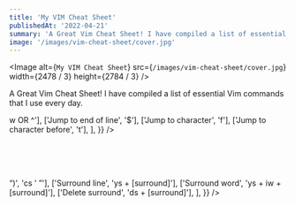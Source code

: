 ```yaml
---
title: 'My VIM Cheat Sheet'
publishedAt: '2022-04-21'
summary: 'A Great Vim Cheat Sheet! I have compiled a list of essential Vim commands that I use every day.'
image: '/images/vim-cheat-sheet/cover.jpg'
---
```


<Image
  alt={`My VIM Cheat Sheet`}
  src={`/images/vim-cheat-sheet/cover.jpg`}
  width={2478 / 3}
  height={2784 / 3}
/>

A Great Vim Cheat Sheet! I have compiled a list of essential Vim commands that I use every day.

<Table
  data={{
    headers: [
      'Basics',
      'Keys',
    ],
    rows: [
      ['Move 1 character', 'h / j / k / l'],
      ['Move to next word', 'e'],
      ['Move before next word', 'w'],
      ['Jump to beginning of line', '0 -> w OR ^'],
      ['Jump to end of line', '$'],
      ['Jump to character', 'f'],
      ['Jump to character before', 't'],
    ],
  }}
/>

<Table
  data={{
    headers: [
      'Navigation',
      'Keys',
    ],
    rows: [
      ['Jump to beginning of next / prev line', '+ / -'],
      ['Jump to end of line in edit mode', 'A'],
      ['Search next / prev', '/ / ?',],
      ['Go to beginning / end', 'gg / G'],
      ['Go up / down half-page', 'Ctrl + u / d'],
      ['Center to screen', 'zz'],
      ['Go to next / prev block', '[ / ]'],
      ['Go to next / prev block start / end', '( / )'],
      ['Go to line [num]', '[num]G'],
      ['Repeat search forward / backward', '; / ,'],
      ['Jump to matching bracket', '%'],
      ['Move cursor half-page up / down', 'Ctrl + u / d'],
      ['Jump to upper / middle / bottom of editor', 'U / M / D'],
      ['Go to definition', 'gd'],
      ['Go to file', 'gf'],
      ['Bookmark to letter', 'm[letter]'],
      ['Go to bookmark', '`[letter]'],
    ],
  }}
/>

<Table
  data={{
    headers: [
      'Selection',
      'Keys',
    ],
    rows: [
      ['Select (visual mode)', 'v'],
      ['Select line', 'V'],
      ['Column select', 'Ctrl + V',],
      ['Column select and type', 'Ctrl + V - I'],
      ['Select all occurrences', 'Ctrl + Shift + L'],
      ['Add to selection', 'gb'],
      ['Clear search', 'Ctrl + n'],
    ],
  }}
/>

<Table
  data={{
    headers: [
      'Editing',
      'Keys',
    ],
    rows: [
      ['Edit (insert mode)', 'i'],
      ['Append (insert mode)', 'a'],
      ['Copy line up/down', 'yy - p / P',],
      ['Delete line', 'dd'],
      ['Insert line below', 'o'],
      ['Insert line above', 'O'],
      ['Delete character', 'x'],
      ['Delete prev character', 'X'],
      ['Replace character', 'r'],
      ['Replace mode', 'R'],
      ['Comment selection', 'Ctrl + / OR gc'],
      ['Change case', '~'],
      ['Repeat command', '.'],
      ['Merge with next line', 'J'],
      ['Surround', 'S'],
    ],
  }}
/>

<Table
  data={{
    headers: [
      'Motion',
      'Keys',
    ],
    rows: [
      ['Select word', 'viw'],
      ['Change word', 'ciw'],
      ['Change block', 'cip',],
      ['Delete to the next word', 'dw'],
      ['Delete till', 'dt…'],
      ['Change till', 'ct…'],
      ['Change inner () / [] / {}', 'ci + ( / [ / {'],
      ['Change inner tag', 'cit'],
      ['Change surrounding (‘ -> “)', 'cs ’ ”'],
      ['Surround line', 'ys + [surround]'],
      ['Surround word', 'ys + iw + [surround]'],
      ['Delete surround', 'ds + [surround]'],
    ],
  }}
/>